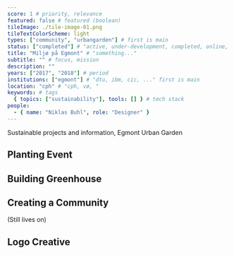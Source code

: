 ```yaml
---
score: 1 # priority, relevance
featured: false # featured (boolean)
tileImage: ./tile-image-01.png
tileTextColorScheme: light
types: ["community", "urbangarden"] # first is main
status: ["completed"] # "active, under-development, completed, online, ..."
title: "Miljø på Egmont" # "something..."
subtitle: "" # focus, mission
description: ""
years: ["2017", "2018"] # period
institutions: ["egmont"] # "dtu, ibm, cic, ..." first is main
location: "cph" # "cph, vø, "
keywords: # tags
  { topics: ["sustainability"], tools: [] } # tech stack
people:
  - { name: "Niklas Buhl", role: "Designer" }
---
```


Sustainable projects and information, Egmont Urban Garden

## Planting Event

## Building Greenhouse

## Creating a Community

(Still lives on)

## Logo Creative
